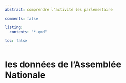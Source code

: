 ```yaml
---
abstract: comprendre l'activité des parlementaire

comments: false

listing:
  contents: "*.qmd"

toc: false
---
```


# les données de l'Assemblée Nationale
